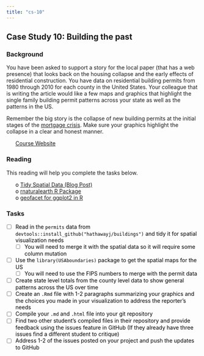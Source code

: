 ```yaml
---
title: "cs-10"
---
```







## Case Study 10: Building the past 
### Background 

You have been asked to support a story for the local paper (that has a web presence) that looks back on the housing collapse and the early effects of residential construction.  You have data on residential building permits from 1980 through 2010 for each county in the United States.  Your colleague that is writing the article would like a few maps and graphics that highlight the single family building permit patterns across your state as well as the patterns in the US.

Remember the big story is the collapse of new building permits at the initial stages of the [mortgage crisis](https://en.wikipedia.org/wiki/Subprime_mortgage_crisis){target="blank"}.  Make sure your graphics highlight the collapse in a clear and honest manner.


 * [Course Website](../index.html)






### Reading

This reading will help you complete the tasks below.

* o [Tidy Spatial Data (Blog Post)](http://strimas.com/r/tidy-sf/){target='blank'}
* o [rnaturalearth R Package](https://github.com/ropenscilabs/rnaturalearth){target='blank'}
* o [geofacet for ggplot2 in R](https://hafen.github.io/geofacet/){target='blank'}


### Tasks


<style>
ul {
   color: black;
   list-style-type: none;
   list-style-position: outside;

}

</style>


* [ ] Read in the `permits` data from `devtools::install_github("hathawayj/buildings")` and tidy it for spatial visualization needs
    * [ ] You will need to merge it with the spatial data so it will require some column mutation
* [ ] Use the `library(USAboundaries)` package to get the spatial maps for the US
    * [ ] You will need to use the FIPS numbers to merge with the permit data
* [ ] Create state level totals from the county level data to show general patterns across the US over time
* [ ] Create an `.Rmd` file with 1-2 paragraphs summarizing your graphics and the choices you made in your visualization to address the reporter's needs
* [ ] Compile your `.md` and `.html` file into your git repository
* [ ] Find two other student's compiled files in their repository and provide feedback using the issues feature in GitHub (If they already have three issues find a different student to critique)
* [ ] Address 1-2 of the issues posted on your project and push the updates to GitHub









